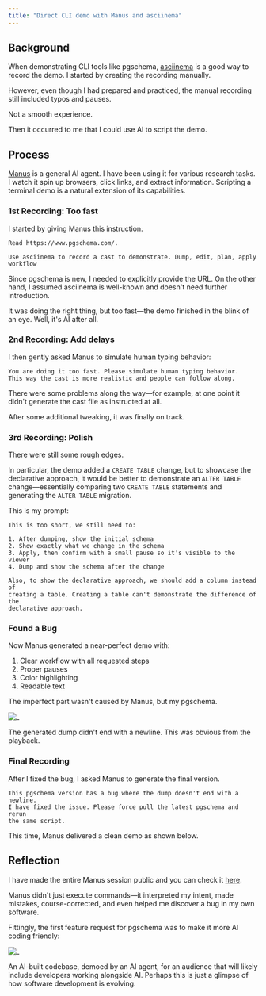 ```yaml
---
title: "Direct CLI demo with Manus and asciinema"
---
```



## Background

When demonstrating CLI tools like pgschema, [asciinema](https://asciinema.org) is a good way
to record the demo. I started by creating the recording manually.

<AsciinemaPlayer recordingId="a3nNUOReLrkW2yWzJs7TF1T7W" title="manual recording" height="400px" />

However, even though I had prepared and practiced, the manual recording still included typos and pauses.

Not a smooth experience.

Then it occurred to me that I could use AI to script the demo.


## Process

[Manus](https://manus.im) is a general AI agent. I have been using it for various research tasks. I watch it spin up browsers, click links, and extract information. Scripting a terminal demo is a natural extension of its capabilities.

### 1st Recording: Too fast

I started by giving Manus this instruction.

```text
Read https://www.pgschema.com/.

Use asciinema to record a cast to demonstrate. Dump, edit, plan, apply workflow 
```

Since pgschema is new, I needed to explicitly provide the URL. On the other hand, I assumed asciinema is well-known and doesn't need further introduction.

It was doing the right thing, but too fast—the demo finished in the blink of an eye. Well, it's AI after all.

### 2nd Recording: Add delays

I then gently asked Manus to simulate human typing behavior:

```text
You are doing it too fast. Please simulate human typing behavior.
This way the cast is more realistic and people can follow along.
```

There were some problems along the way—for example, at one point it didn't generate the cast file as instructed at all.

After some additional tweaking, it was finally on track.


### 3rd Recording: Polish

There were still some rough edges. 

In particular, the demo added a `CREATE TABLE` change, but to showcase
the declarative approach, it would be better to demonstrate an `ALTER TABLE` change—essentially comparing
two `CREATE TABLE` statements and generating the `ALTER TABLE` migration.

This is my prompt:

```text
This is too short, we still need to:

1. After dumping, show the initial schema
2. Show exactly what we change in the schema
3. Apply, then confirm with a small pause so it's visible to the viewer
4. Dump and show the schema after the change

Also, to show the declarative approach, we should add a column instead of
creating a table. Creating a table can't demonstrate the difference of the
declarative approach.
```

### Found a Bug

Now Manus generated a near-perfect demo with:

1. Clear workflow with all requested steps
1. Proper pauses
1. Color highlighting
1. Readable text

The imperfect part wasn't caused by Manus, but my pgschema.

![_](https://raw.githubusercontent.com/pgschema/pgschema/main/docs/images/blog/demo-with-manus-and-asciinema/bad-newline.webp)

The generated dump didn't end with a newline. This was obvious from the playback.

### Final Recording

After I fixed the bug, I asked Manus to generate the final version.

```text
This pgschema version has a bug where the dump doesn't end with a newline.
I have fixed the issue. Please force pull the latest pgschema and rerun
the same script.
```

This time, Manus delivered a clean demo as shown below.

<AsciinemaPlayer recordingId="vXHygDMUkGYsF6nmz2h0ONEQC" title="pgschema workflow demo" height="550px" />

## Reflection

I have made the entire Manus session public and you can check it [here](https://manus.im/share/8fEln1OzxpnsRSU1PnHweG?replay=1).

Manus didn't just execute commands—it interpreted my intent, made mistakes, course-corrected, and even helped me discover a bug in my own software.

Fittingly, the first feature request for pgschema was to make it more AI coding friendly:

![_](https://raw.githubusercontent.com/pgschema/pgschema/main/docs/images/blog/demo-with-manus-and-asciinema/ai-feature-request.webp)

An AI-built codebase, demoed by an AI agent, for an audience that will likely include developers working alongside AI. Perhaps this is just a glimpse of how software development is evolving.

